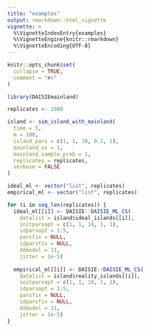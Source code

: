 ```yaml
---
title: "examples"
output: rmarkdown::html_vignette
vignette: >
  %\VignetteIndexEntry{examples}
  %\VignetteEngine{knitr::rmarkdown}
  %\VignetteEncoding{UTF-8}
---
```


```r
knitr::opts_chunk$set(
  collapse = TRUE,
  comment = "#>"
)
```

```r
library(DAISIEmainland)
```

```r
replicates <- 1000

island <- sim_island_with_mainland(
  time = 5,
  m = 100,
  island_pars = c(1, 1, 10, 0.1, 1),
  mainland_ex = 1,
  mainland_sample_prob = 1,
  replicates = replicates,
  verbose = FALSE
)

ideal_ml <- vector("list", replicates)
empirical_ml <- vector("list", replicates)

for (i in seq_len(replicates)) {
  ideal_ml[[i]] <- DAISIE::DAISIE_ML_CS(
    datalist = island$ideal_islands[[i]],
    initparsopt = c(1, 1, 10, 1, 1),
    idparsopt = 1:5,
    parsfix = NULL,
    idparsfix = NULL,
    ddmodel = 11,
    jitter = 1e-5)
  
  empirical_ml[[i]] <- DAISIE::DAISIE_ML_CS(
    datalist = island$reality_islands[[i]],
    initparsopt = c(1, 1, 10, 1, 1),
    idparsopt = 1:5,
    parsfix = NULL,
    idparsfix = NULL,
    ddmodel = 11,
    jitter = 1e-5)
}
```
